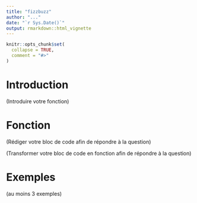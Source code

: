 ```yaml
---
title: "fizzbuzz"
author: "..."
date: "`r Sys.Date()`"
output: rmarkdown::html_vignette
---
```


```r
knitr::opts_chunk$set(
  collapse = TRUE,
  comment = "#>"
)
```



# Introduction

(Introduire votre fonction)

# Fonction

(Rédiger votre bloc de code afin de répondre à la question)

(Transformer votre bloc de code en fonction afin de répondre à la question)

# Exemples

(au moins 3 exemples)
